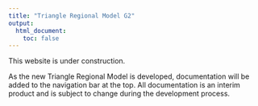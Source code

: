 ```yaml
---
title: "Triangle Regional Model G2"
output:
  html_document:
    toc: false
---
```


This website is under construction.

As the new Triangle Regional Model is developed, documentation will be added
to the navigation bar at the top. All documentation is an interim product and
is subject to change during the development process.